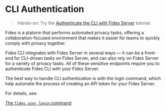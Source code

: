 # CLI Authentication

> Hands-on: Try the [Authenticate the CLI with Fides Server](#LINK) tutorial.

Fides is a platorm that performs automated privacy tasks, offering a collaboration-focused environment that makes it easier for teams to quickly comply with privacy together.

Fides CLI integrates with Fides Server in several ways — it can be a front-end for CLI-driven tasks on Fides Server, and can also rely on Fides Server for a variety of privacy tasks. All of these sensitive endpoints require you to authenticate Fides CLI with your Fides Server.

The best way to handle CLI authentication is with the login command, which help automate the process of creating an API token for your Fides Server.

For details, see:

[The ```fides user login``` command](login)
